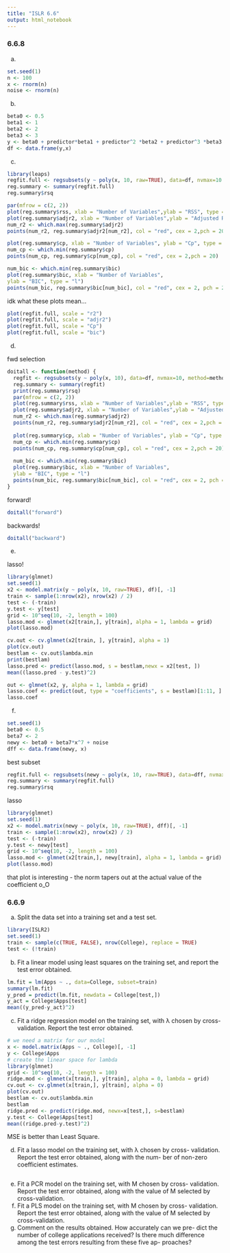 ```yaml
---
title: "ISLR 6.6"
output: html_notebook
---
```


### 6.6.8

(a)
```r
set.seed(1)
n <- 100
x <- rnorm(n)
noise <- rnorm(n)
```

(b)

```r
beta0 <- 0.5
beta1 <- 1
beta2 <- 2
beta3 <- 3
y <- beta0 + predictor*beta1 + predictor^2 *beta2 + predictor^3 *beta3 + noise
df <- data.frame(y,x)
```

(c)

```r
library(leaps)
regfit.full <- regsubsets(y ~ poly(x, 10, raw=TRUE), data=df, nvmax=10 )
reg.summary <- summary(regfit.full)
reg.summary$rsq
```

```r
par(mfrow = c(2, 2))
plot(reg.summary$rss, xlab = "Number of Variables",ylab = "RSS", type = "l")
plot(reg.summary$adjr2, xlab = "Number of Variables",ylab = "Adjusted RSq", type = "l")
num_r2 <- which.max(reg.summary$adjr2)
points(num_r2, reg.summary$adjr2[num_r2], col = "red", cex = 2,pch = 20)

plot(reg.summary$cp, xlab = "Number of Variables", ylab = "Cp", type = "l")
num_cp <- which.min(reg.summary$cp)
points(num_cp, reg.summary$cp[num_cp], col = "red", cex = 2,pch = 20)

num_bic <- which.min(reg.summary$bic)
plot(reg.summary$bic, xlab = "Number of Variables",
ylab = "BIC", type = "l")
points(num_bic, reg.summary$bic[num_bic], col = "red", cex = 2, pch = 20)
```
idk what these plots mean...

```r
plot(regfit.full, scale = "r2")
plot(regfit.full, scale = "adjr2")
plot(regfit.full, scale = "Cp")
plot(regfit.full, scale = "bic")
```

(d)

fwd selection
```r
doitall <- function(method) {
  regfit <- regsubsets(y ~ poly(x, 10), data=df, nvmax=10, method=method)
  reg.summary <- summary(regfit)
  print(reg.summary$rsq)
  par(mfrow = c(2, 2))
  plot(reg.summary$rss, xlab = "Number of Variables",ylab = "RSS", type = "l")
  plot(reg.summary$adjr2, xlab = "Number of Variables",ylab = "Adjusted RSq", type = "l")
  num_r2 <- which.max(reg.summary$adjr2)
  points(num_r2, reg.summary$adjr2[num_r2], col = "red", cex = 2,pch = 20)
  
  plot(reg.summary$cp, xlab = "Number of Variables", ylab = "Cp", type = "l")
  num_cp <- which.min(reg.summary$cp)
  points(num_cp, reg.summary$cp[num_cp], col = "red", cex = 2,pch = 20)
  
  num_bic <- which.min(reg.summary$bic)
  plot(reg.summary$bic, xlab = "Number of Variables",
  ylab = "BIC", type = "l")
  points(num_bic, reg.summary$bic[num_bic], col = "red", cex = 2, pch = 20)
}
```

forward!
```r
doitall("forward")
```

backwards!


```r
doitall("backward")
```

(e)

lasso!
```r
library(glmnet)
set.seed(1)
x2 <- model.matrix(y ~ poly(x, 10, raw=TRUE), df)[, -1]
train <- sample(1:nrow(x2), nrow(x2) / 2)
test <- (-train)
y.test <- y[test]
grid <- 10^seq(10, -2, length = 100)
lasso.mod <- glmnet(x2[train,], y[train], alpha = 1, lambda = grid)
plot(lasso.mod)
```

```r
cv.out <- cv.glmnet(x2[train, ], y[train], alpha = 1)
plot(cv.out)
bestlam <- cv.out$lambda.min
print(bestlam)
lasso.pred <- predict(lasso.mod, s = bestlam,newx = x2[test, ])
mean((lasso.pred - y.test)^2)
```

```r
out <- glmnet(x2, y, alpha = 1, lambda = grid)
lasso.coef <- predict(out, type = "coefficients", s = bestlam)[1:11, ]
lasso.coef
```

(f)

```r
set.seed(1)
beta0 <- 0.5
beta7 <- 2
newy <- beta0 + beta7*x^7 + noise
dff <- data.frame(newy, x)
```

best subset
```r
regfit.full <- regsubsets(newy ~ poly(x, 10, raw=TRUE), data=dff, nvmax=10 )
reg.summary <- summary(regfit.full)
reg.summary$rsq
```

lasso
```r
library(glmnet)
set.seed(1)
x2 <- model.matrix(newy ~ poly(x, 10, raw=TRUE), dff)[, -1]
train <- sample(1:nrow(x2), nrow(x2) / 2)
test <- (-train)
y.test <- newy[test]
grid <- 10^seq(10, -2, length = 100)
lasso.mod <- glmnet(x2[train,], newy[train], alpha = 1, lambda = grid)
plot(lasso.mod)
```

that plot is interesting - the norm tapers out at the actual value of the coefficient o_O

### 6.6.9

(a) Split the data set into a training set and a test set.
```r
library(ISLR2)
set.seed(1)
train <- sample(c(TRUE, FALSE), nrow(College), replace = TRUE)
test <- (!train)
```

(b) Fit a linear model using least squares on the training set, and
report the test error obtained.

```r
lm.fit = lm(Apps ~ ., data=College, subset=train)
summary(lm.fit)
y_pred = predict(lm.fit, newdata = College[test,])
y_act = College$Apps[test]
mean((y_pred-y_act)^2)
```
(c) Fit a ridge regression model on the training set, with λ chosen
by cross-validation. Report the test error obtained.

```r
# we need a matrix for our model
x <- model.matrix(Apps ~ ., College)[, -1]
y <- College$Apps
# create the linear space for lambda
library(glmnet)
grid <- 10^seq(10, -2, length = 100)
ridge.mod <- glmnet(x[train,], y[train], alpha = 0, lambda = grid)
cv.out <- cv.glmnet(x[train,], y[train], alpha = 0)
plot(cv.out)
bestlam <- cv.out$lambda.min
bestlam
ridge.pred <- predict(ridge.mod, newx=x[test,], s=bestlam)
y.test <- College$Apps[test]
mean((ridge.pred-y.test)^2)
```

MSE is better than Least Square.

(d) Fit a lasso model on the training set, with λ chosen by cross- validation. Report the test error obtained, along with the num-
ber of non-zero coefficient estimates.
```r
```

(e) Fit a PCR model on the training set, with M chosen by cross-
validation. Report the test error obtained, along with the value
of M selected by cross-validation.
(f) Fit a PLS model on the training set, with M chosen by cross-
validation. Report the test error obtained, along with the value
of M selected by cross-validation.
(g) Comment on the results obtained. How accurately can we pre-
dict the number of college applications received? Is there much difference among the test errors resulting from these five ap- proaches?